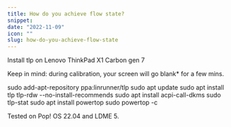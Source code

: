 ```yaml
---
title: How do you achieve flow state?
snippet:
date: "2022-11-09"
icon: ""
slug: how-do-you-achieve-flow-state
---
```

Install tlp on Lenovo ThinkPad X1 Carbon gen 7

Keep in mind: during calibration, your screen will go blank* for a few mins.

sudo add-apt-repository ppa:linrunner/tlp
sudo apt update
sudo apt install tlp tlp-rdw --no-install-recommends
sudo apt install acpi-call-dkms
sudo tlp-stat
sudo apt install powertop
sudo powertop -c

Tested on Pop! OS 22.04 and LDME 5.